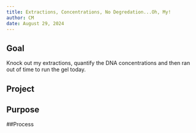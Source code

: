 ```yaml
---
title: Extractions, Concentrations, No Degredation...Oh, My!
author: CM
date: August 29, 2024
---
```


## Goal

Knock out my extractions, quantify the DNA concentrations and then ran out of time to run the gel today.

## Project

## Purpose

##Process
